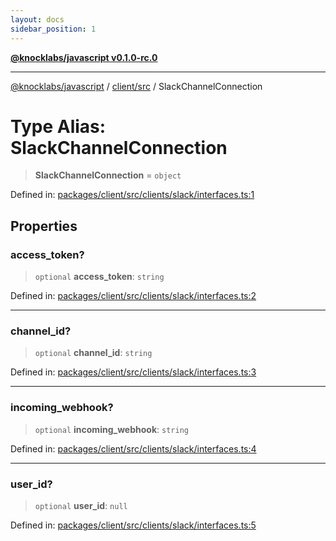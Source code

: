 ```yaml
---
layout: docs
sidebar_position: 1
---
```


[**@knocklabs/javascript v0.1.0-rc.0**](../../../index.mdx)

***

[@knocklabs/javascript](../../../modules.mdx) / [client/src](../index.mdx) / SlackChannelConnection

# Type Alias: SlackChannelConnection

> **SlackChannelConnection** = `object`

Defined in: [packages/client/src/clients/slack/interfaces.ts:1](https://github.com/knocklabs/javascript/blob/main/packages/client/src/clients/slack/interfaces.ts#L1)

## Properties

### access\_token?

> `optional` **access\_token**: `string`

Defined in: [packages/client/src/clients/slack/interfaces.ts:2](https://github.com/knocklabs/javascript/blob/main/packages/client/src/clients/slack/interfaces.ts#L2)

***

### channel\_id?

> `optional` **channel\_id**: `string`

Defined in: [packages/client/src/clients/slack/interfaces.ts:3](https://github.com/knocklabs/javascript/blob/main/packages/client/src/clients/slack/interfaces.ts#L3)

***

### incoming\_webhook?

> `optional` **incoming\_webhook**: `string`

Defined in: [packages/client/src/clients/slack/interfaces.ts:4](https://github.com/knocklabs/javascript/blob/main/packages/client/src/clients/slack/interfaces.ts#L4)

***

### user\_id?

> `optional` **user\_id**: `null`

Defined in: [packages/client/src/clients/slack/interfaces.ts:5](https://github.com/knocklabs/javascript/blob/main/packages/client/src/clients/slack/interfaces.ts#L5)
